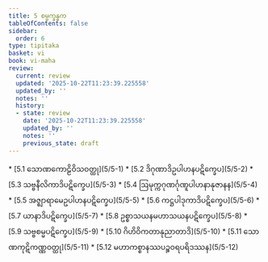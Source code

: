 ```yaml
---
title: 5 စမ္မက္ခန္ဓက
tableOfContents: false
sidebar:
  order: 6
type: tipitaka
basket: vi
book: vi-maha
review:
  current: review
  updated: '2025-10-22T11:23:39.225558'
  updated_by: ''
  notes: ''
  history:
  - state: review
    date: '2025-10-22T11:23:39.225558'
    updated_by: ''
    notes: ''
    previous_state: draft
---
```



<ReviewStatus review={frontmatter.review} showDetails={true} />

<HypothesisAnnotation frontmatter={frontmatter} />

<DynamicBreadcrumb />



<TableOfContents book="vi-maha" section="5">
* [5.1 သောဏကောဠိဝိသဝတ္ထု](5/5-1)
* [5.2 ဒိဂုဏာဒိဥပါဟနပဋိက္ခေပ](5/5-2)
* [5.3 သဗ္ဗနီလိကာဒိပဋိက္ခေပ](5/5-3)
* [5.4 ဩမုက္ကဂုဏင်္ဂုဏူပါဟနာနုဇာနန](5/5-4)
* [5.5 အဇ္ဈာရာမေဥပါဟနပဋိက္ခေပ](5/5-5)
* [5.6 ကဋ္ဌပါဒုကာဒိပဋိက္ခေပ](5/5-6)
* [5.7 ယာနာဒိပဋိက္ခေပ](5/5-7)
* [5.8 ဥစ္စာသယနမဟာသယနပဋိက္ခေပ](5/5-8)
* [5.9 သဗ္ဗစမ္မပဋိက္ခေပ](5/5-9)
* [5.10 ဂိဟိဝိကတာနုညာတာဒိ](5/5-10)
* [5.11 သောဏကုဋိကဏ္ဏဝတ္ထု](5/5-11)
* [5.12 မဟာကစ္စာနဿပဉ္စဝရပရိဒဿန](5/5-12)
</TableOfContents>